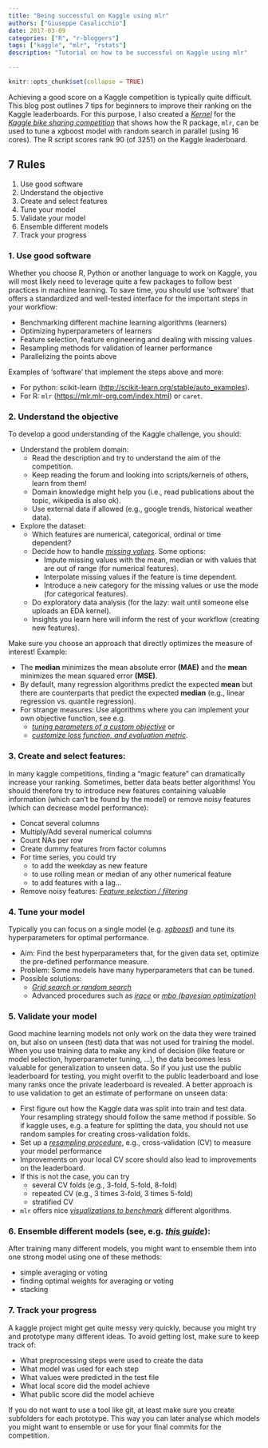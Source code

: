 ```yaml
---
title: "Being successful on Kaggle using mlr"
authors: ["Giuseppe Casalicchio"]
date: 2017-03-09
categories: ["R", "r-bloggers"]
tags: ["kaggle", "mlr", "rstats"]
description: "Tutorial on how to be successful on Kaggle using mlr"

---
```


```r
knitr::opts_chunk$set(collapse = TRUE)
```

Achieving a good score on a Kaggle competition is typically quite difficult.
This blog post outlines 7 tips for beginners to improve their ranking on the Kaggle leaderboards.
For this purpose, I also created a [*Kernel*](https://www.kaggle.com/casalicchio/bike-sharing-demand/tuning-with-mlr)
for the [*Kaggle bike sharing competition*](https://www.kaggle.com/c/bike-sharing-demand)
that shows how the R package, `mlr`, can be used to tune a xgboost model with random search in parallel (using 16 cores). The R script scores rank 90 (of 3251) on the Kaggle leaderboard.

## 7 Rules

  1. Use good software
  2. Understand the objective
  3. Create and select features
  4. Tune your model
  5. Validate your model
  6. Ensemble different models
  7. Track your progress

### 1. Use good software

Whether you choose R, Python or another language to work on Kaggle, you will
most likely need to leverage quite a few packages to follow best practices in
machine learning. To save time, you should use 'software'
that offers a standardized and well-tested interface for the important steps
in your workflow:

  - Benchmarking different machine learning algorithms (learners)
  - Optimizing hyperparameters of learners
  - Feature selection, feature engineering and dealing with missing values
  - Resampling methods for validation of learner performance
  - Parallelizing the points above

Examples of 'software' that implement the steps above and more:

  - For python: scikit-learn (<http://scikit-learn.org/stable/auto_examples>).
  - For R: `mlr` (<https://mlr.mlr-org.com/index.html>) or `caret`.


### 2. Understand the objective

To develop a good understanding of the Kaggle challenge, you should:

  - Understand the problem domain:
    - Read the description and try to understand the aim of the competition.
    - Keep reading the forum and looking into scripts/kernels of others, learn from them!
    - Domain knowledge might help you (i.e., read publications about the topic, wikipedia is also ok).
    - Use external data if allowed (e.g., google trends, historical weather data).

  - Explore the dataset:
    - Which features are numerical, categorical, ordinal or time dependent?
    - Decide how to handle [*missing values*](https://mlr.mlr-org.com/articles/tutorial/impute.html). Some options:
        - Impute missing values with the mean, median or with values that are out of range (for numerical features).
        - Interpolate missing values if the feature is time dependent.
        - Introduce a new category for the missing values or use the mode (for categorical features).
    - Do exploratory data analysis (for the lazy: wait until someone else uploads an EDA kernel).
    - Insights you learn here will inform the rest of your workflow (creating new features).

Make sure you choose an approach that directly optimizes the measure of interest!
Example:

  - The **median** minimizes the mean absolute error **(MAE)** and
  the **mean** minimizes the mean squared error **(MSE)**.
  - By default, many regression algorithms predict the expected **mean** but there
  are counterparts that predict the expected **median**
  (e.g., linear regression vs. quantile regression).
  <!-- - Some measures use a (log-)transformation of the target  -->
  <!-- (e.g. the **RMSLE**, see [*bike sharing competition*](https://www.kaggle.com/c/bike-sharing-demand/details/evaluation)). \newline -->
  <!-- $\rightarrow$ transform the target in the same way before modeling. -->
  - For strange measures: Use algorithms where you can implement your own objective
  function, see e.g.
      - [*tuning parameters of a custom objective*](https://www.kaggle.com/casalicchio/allstate-claims-severity/tuning-the-parameter-of-a-custom-objective-1120) or
      - [*customize loss function, and evaluation metric*](https://github.com/tqchen/xgboost/tree/master/demo#features-walkthrough).


### 3. Create and select features:

In many kaggle competitions, finding a "magic feature" can dramatically increase your ranking.
Sometimes, better data beats better algorithms!
You should therefore try to introduce new features containing valuable information
(which can't be found by the model) or remove noisy features (which can decrease model performance):

  - Concat several columns
  - Multiply/Add several numerical columns
  - Count NAs per row
  - Create dummy features from factor columns
  -  For time series, you could try
      - to add the weekday as new feature
      - to use rolling mean or median of any other numerical feature
      - to add features with a lag...
  - Remove noisy features: [*Feature selection / filtering*](https://mlr.mlr-org.com/articles/tutorial/feature_selection.html)

### 4. Tune your model

Typically you can focus on a single model (e.g. [*xgboost*](https://xgboost.readthedocs.io/en/latest)) and tune its hyperparameters for optimal performance.

  - Aim:
  Find the best hyperparameters that, for the given data set, optimize the pre-defined performance measure.
  - Problem:
  Some models have many hyperparameters that can be tuned.
  - Possible solutions:
    - [*Grid search or random search*](https://mlr.mlr-org.com/articles/tutorial/devel/tune.html)
    - Advanced procedures such as [*irace*](https://mlr.mlr-org.com/articles/tutorial/devel/advanced_tune.html)
    or [*mbo (bayesian optimization)*](https://mlrMBO.mlr-org.com/articles/mlrMBO.html)

### 5. Validate your model

Good machine learning models not only work on the data they were trained on, but
also on unseen (test) data that was not used for training the model. When you use training data
to make any kind of decision (like feature or model selection, hyperparameter tuning, ...),
the data becomes less valuable for generalization to unseen data. So if you just use the public
leaderboard for testing, you might overfit to the public leaderboard and lose many ranks once the private
leaderboard is revealed.
A better approach is to use validation to get an estimate of performane on unseen data:

  - First figure out how the Kaggle data was split into train and test data. Your resampling strategy should follow the same method if possible. So if kaggle uses, e.g. a feature for splitting the data, you should not use random samples for creating cross-validation folds.
  - Set up a [*resampling procedure*](https://mlr.mlr-org.com/articles/tutorial/devel/resample.html), e.g., cross-validation (CV) to measure your model performance
  - Improvements on your local CV score should also lead to improvements on the leaderboard.
  - If this is not the case, you can try
      - several CV folds (e.g., 3-fold, 5-fold, 8-fold)
      - repeated CV (e.g., 3 times 3-fold, 3 times 5-fold)
      - stratified CV
  - `mlr` offers nice [*visualizations to benchmark*](https://mlr.mlr-org.com/articles/tutorial/devel/benchmark_experiments.html#benchmark-analysis-and-visualization) different algorithms.

### 6. Ensemble **different** models (see, e.g. [*this guide*](http://mlwave.com/kaggle-ensembling-guide)):

After training many different models, you might want to ensemble them into one strong model using one of these methods:

  - simple averaging or voting
  - finding optimal weights for averaging or voting
  - stacking

### 7. Track your progress

A kaggle project might get quite messy very quickly, because you might try and prototype
many different ideas. To avoid getting lost, make sure to keep track of:

  - What preprocessing steps were used to create the data
  - What model was used for each step
  - What values were predicted in the test file
  - What local score did the model achieve
  - What public score did the model achieve

If you do not want to use a tool like git, at least make sure you create subfolders
for each prototype. This way you can later analyse which models you might want to ensemble
or use for your final commits for the competition.
